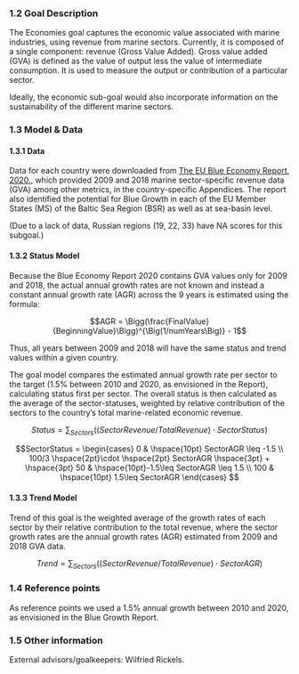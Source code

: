 ### 1.2 Goal Description

The Economies goal captures the economic value associated with marine industries, using revenue from marine sectors. Currently, it is composed of a single component: revenue (Gross Value Added). Gross value added (GVA) is defined as the value of output less the value of intermediate consumption. It is used to measure the output or contribution of a particular sector.

Ideally, the economic sub-goal would also incorporate information on the sustainability of the different marine sectors. 


### 1.3 Model & Data

#### 1.3.1 Data

Data for each country were downloaded from [The EU Blue Economy Report. 2020.](https://ec.europa.eu/maritimeaffairs/sites/maritimeaffairs/files/2020_06_blueeconomy-2020-ld_final.pdf), which provided 2009 and 2018 marine sector-specific revenue data (GVA) among other metrics, in the country-specific Appendices. The report also identified the potential for Blue Growth in each of the EU Member States (MS) of the Baltic Sea Region (BSR) as well as at sea-basin level. 

(Due to a lack of data, Russian regions (19, 22, 33) have NA scores for this subgoal.)


#### 1.3.2 Status Model

Because the Blue Economy Report 2020 contains GVA values only for 2009 and 2018, the actual annual growth rates are not known and instead a constant annual growth rate (AGR) across the 9 years is estimated using the formula:

$$AGR = \Bigg(\frac{FinalValue}{BeginningValue}\Bigg)^{\Big(1/numYears\Big)} - 1$$

Thus, all years between 2009 and 2018 will have the same status and trend values within a given country.

The goal model compares the estimated annual growth rate per sector to the target (1.5% between 2010 and 2020, as envisioned in the Report), calculating status first per sector. The overall status is then calculated as the average of the sector-statuses, weighted by relative contribution of the sectors to the country's total marine-related economic revenue.

$$Status = \sum_{Sectors}{\big((SectorRevenue/TotalRevenue) \cdot SectorStatus}\big)$$
  
$$SectorStatus = \begin{cases} 
      0 &  \hspace{10pt} SectorAGR \leq -1.5 \\
      100/3 \hspace{2pt}\cdot \hspace{2pt} SectorAGR \hspace{3pt} + \hspace{3pt} 50 & \hspace{10pt}-1.5\leq SectorAGR \leq 1.5 \\
      100 & \hspace{10pt} 1.5\leq SectorAGR
   \end{cases}
$$


#### 1.3.3 Trend Model

Trend of this goal is the weighted average of the growth rates of each sector by their relative contribution to the total revenue, where the sector growth rates are the annual growth rates (AGR) estimated from 2009 and 2018 GVA data. 

$$Trend = \sum_{Sectors}{\big((SectorRevenue/TotalRevenue) \cdot SectorAGR}\big)$$


### 1.4 Reference points

As reference points we used a 1.5% annual growth between 2010 and 2020, as envisioned in the Blue Growth Report. 


### 1.5 Other information

External advisors/goalkeepers: Wilfried Rickels.

